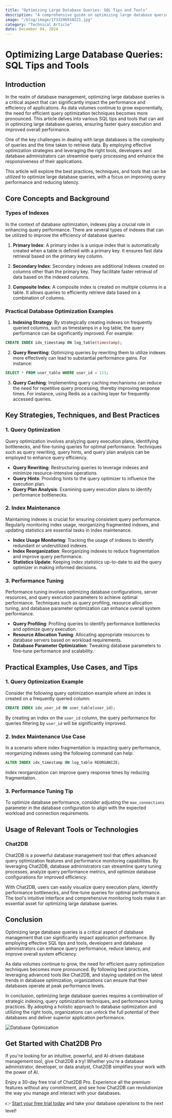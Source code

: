 ```yaml
---
title: "Optimizing Large Database Queries: SQL Tips and Tools"
description: "A comprehensive guide on optimizing large database queries using SQL techniques and tools."
image: "/blog/image/1733296910221.jpg"
category: "Technical Article"
date: December 04, 2024
---
```


# Optimizing Large Database Queries: SQL Tips and Tools

## Introduction

In the realm of database management, optimizing large database queries is a critical aspect that can significantly impact the performance and efficiency of applications. As data volumes continue to grow exponentially, the need for efficient query optimization techniques becomes more pronounced. This article delves into various SQL tips and tools that can aid in optimizing large database queries, ensuring faster query execution and improved overall performance.

One of the key challenges in dealing with large databases is the complexity of queries and the time taken to retrieve data. By employing effective optimization strategies and leveraging the right tools, developers and database administrators can streamline query processing and enhance the responsiveness of their applications.

This article will explore the best practices, techniques, and tools that can be utilized to optimize large database queries, with a focus on improving query performance and reducing latency.

## Core Concepts and Background

### Types of Indexes

In the context of database optimization, indexes play a crucial role in enhancing query performance. There are several types of indexes that can be utilized to improve the efficiency of database queries:

1. **Primary Index**: A primary index is a unique index that is automatically created when a table is defined with a primary key. It ensures fast data retrieval based on the primary key column.

2. **Secondary Index**: Secondary indexes are additional indexes created on columns other than the primary key. They facilitate faster retrieval of data based on the indexed columns.

3. **Composite Index**: A composite index is created on multiple columns in a table. It allows queries to efficiently retrieve data based on a combination of columns.

### Practical Database Optimization Examples

1. **Indexing Strategy**: By strategically creating indexes on frequently queried columns, such as timestamps in a log table, the query performance can be significantly improved. For example:

```sql
CREATE INDEX idx_timestamp ON log_table(timestamp);
```

2. **Query Rewriting**: Optimizing queries by rewriting them to utilize indexes more effectively can lead to substantial performance gains. For instance:

```sql
SELECT * FROM user_table WHERE user_id = 123;
```

3. **Query Caching**: Implementing query caching mechanisms can reduce the need for repetitive query processing, thereby improving response times. For instance, using Redis as a caching layer for frequently accessed queries.

## Key Strategies, Techniques, and Best Practices

### 1. Query Optimization

Query optimization involves analyzing query execution plans, identifying bottlenecks, and fine-tuning queries for optimal performance. Techniques such as query rewriting, query hints, and query plan analysis can be employed to enhance query efficiency.

- **Query Rewriting**: Restructuring queries to leverage indexes and minimize resource-intensive operations.
- **Query Hints**: Providing hints to the query optimizer to influence the execution plan.
- **Query Plan Analysis**: Examining query execution plans to identify performance bottlenecks.

### 2. Index Maintenance

Maintaining indexes is crucial for ensuring consistent query performance. Regularly monitoring index usage, reorganizing fragmented indexes, and updating statistics are essential tasks in index maintenance.

- **Index Usage Monitoring**: Tracking the usage of indexes to identify redundant or underutilized indexes.
- **Index Reorganization**: Reorganizing indexes to reduce fragmentation and improve query performance.
- **Statistics Update**: Keeping index statistics up-to-date to aid the query optimizer in making informed decisions.

### 3. Performance Tuning

Performance tuning involves optimizing database configurations, server resources, and query execution parameters to achieve optimal performance. Techniques such as query profiling, resource allocation tuning, and database parameter optimization can enhance overall system performance.

- **Query Profiling**: Profiling queries to identify performance bottlenecks and optimize query execution.
- **Resource Allocation Tuning**: Allocating appropriate resources to database servers based on workload requirements.
- **Database Parameter Optimization**: Tweaking database parameters to fine-tune performance and scalability.

## Practical Examples, Use Cases, and Tips

### 1. Query Optimization Example

Consider the following query optimization example where an index is created on a frequently queried column:

```sql
CREATE INDEX idx_user_id ON user_table(user_id);
```

By creating an index on the `user_id` column, the query performance for queries filtering by `user_id` will be significantly improved.

### 2. Index Maintenance Use Case

In a scenario where index fragmentation is impacting query performance, reorganizing indexes using the following command can help:

```sql
ALTER INDEX idx_timestamp ON log_table REORGANIZE;
```

Index reorganization can improve query response times by reducing fragmentation.

### 3. Performance Tuning Tip

To optimize database performance, consider adjusting the `max_connections` parameter in the database configuration to align with the expected workload and connection requirements.

## Usage of Relevant Tools or Technologies

### Chat2DB

Chat2DB is a powerful database management tool that offers advanced query optimization features and performance monitoring capabilities. By leveraging Chat2DB, database administrators can streamline query tuning processes, analyze query performance metrics, and optimize database configurations for improved efficiency.

With Chat2DB, users can easily visualize query execution plans, identify performance bottlenecks, and fine-tune queries for optimal performance. The tool's intuitive interface and comprehensive monitoring tools make it an essential asset for optimizing large database queries.

## Conclusion

Optimizing large database queries is a critical aspect of database management that can significantly impact application performance. By employing effective SQL tips and tools, developers and database administrators can enhance query performance, reduce latency, and improve overall system efficiency.

As data volumes continue to grow, the need for efficient query optimization techniques becomes more pronounced. By following best practices, leveraging advanced tools like Chat2DB, and staying updated on the latest trends in database optimization, organizations can ensure that their databases operate at peak performance levels.

In conclusion, optimizing large database queries requires a combination of strategic indexing, query optimization techniques, and performance tuning practices. By adopting a holistic approach to database optimization and utilizing the right tools, organizations can unlock the full potential of their databases and deliver superior application performance.

![Database Optimization](https://example.com/database-optimization.jpg)

## Get Started with Chat2DB Pro

If you're looking for an intuitive, powerful, and AI-driven database management tool, give Chat2DB a try! Whether you're a database administrator, developer, or data analyst, Chat2DB simplifies your work with the power of AI.

Enjoy a 30-day free trial of Chat2DB Pro. Experience all the premium features without any commitment, and see how Chat2DB can revolutionize the way you manage and interact with your databases.

👉 [Start your free trial today](https://chat2db.ai/pricing) and take your database operations to the next level!
